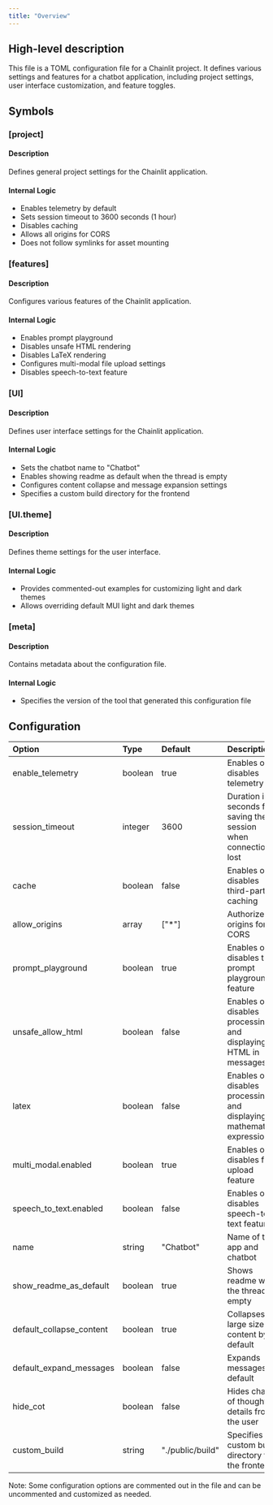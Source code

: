 ```yaml
---
title: "Overview"
---
```


## High-level description
This file is a TOML configuration file for a Chainlit project. It defines various settings and features for a chatbot application, including project settings, user interface customization, and feature toggles.

## Symbols

### [project]
#### Description
Defines general project settings for the Chainlit application.

#### Internal Logic
- Enables telemetry by default
- Sets session timeout to 3600 seconds (1 hour)
- Disables caching
- Allows all origins for CORS
- Does not follow symlinks for asset mounting

### [features]
#### Description
Configures various features of the Chainlit application.

#### Internal Logic
- Enables prompt playground
- Disables unsafe HTML rendering
- Disables LaTeX rendering
- Configures multi-modal file upload settings
- Disables speech-to-text feature

### [UI]
#### Description
Defines user interface settings for the Chainlit application.

#### Internal Logic
- Sets the chatbot name to "Chatbot"
- Enables showing readme as default when the thread is empty
- Configures content collapse and message expansion settings
- Specifies a custom build directory for the frontend

### [UI.theme]
#### Description
Defines theme settings for the user interface.

#### Internal Logic
- Provides commented-out examples for customizing light and dark themes
- Allows overriding default MUI light and dark themes

### [meta]
#### Description
Contains metadata about the configuration file.

#### Internal Logic
- Specifies the version of the tool that generated this configuration file

## Configuration
| Option | Type | Default | Description |
|:-------|:-----|:--------|:------------|
| enable_telemetry | boolean | true | Enables or disables telemetry |
| session_timeout | integer | 3600 | Duration in seconds for saving the session when connection is lost |
| cache | boolean | false | Enables or disables third-party caching |
| allow_origins | array | ["*"] | Authorized origins for CORS |
| prompt_playground | boolean | true | Enables or disables the prompt playground feature |
| unsafe_allow_html | boolean | false | Enables or disables processing and displaying HTML in messages |
| latex | boolean | false | Enables or disables processing and displaying mathematical expressions |
| multi_modal.enabled | boolean | true | Enables or disables file upload feature |
| speech_to_text.enabled | boolean | false | Enables or disables speech-to-text feature |
| name | string | "Chatbot" | Name of the app and chatbot |
| show_readme_as_default | boolean | true | Shows readme while the thread is empty |
| default_collapse_content | boolean | true | Collapses large size content by default |
| default_expand_messages | boolean | false | Expands messages by default |
| hide_cot | boolean | false | Hides chain of thought details from the user |
| custom_build | string | "./public/build" | Specifies a custom build directory for the frontend |

Note: Some configuration options are commented out in the file and can be uncommented and customized as needed.